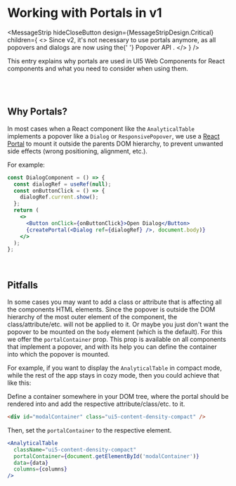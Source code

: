 
<Meta title="Working with Portals (v1)" />

# Working with Portals in v1

<MessageStrip
  hideCloseButton
  design={MessageStripDesign.Critical}
  children={
    <>
      Since v2, it's not necessary to use portals anymore, as all popovers and dialogs are now using the{' '}
      <ui5-link target="_blank" href="https://developer.mozilla.org/en-US/docs/Web/API/Popover_API">
        Popover API
      </ui5-link>
      .
    </>
  }
/>

This entry explains why portals are used in UI5 Web Components for React components and what you need to consider when using them.

<br />

<TableOfContent headingSelector="h2" />

<br />

## Why Portals?

In most cases when a React component like the `AnalyticalTable` implements a popover like a `Dialog` or `ResponsivePopover`, we use a [React Portal](https://react.dev/reference/react-dom/createPortal) to mount it outside the parents DOM hierarchy, to prevent unwanted side effects (wrong positioning, alignment, etc.).

For example:

```jsx
const DialogComponent = () => {
  const dialogRef = useRef(null);
  const onButtonClick = () => {
    dialogRef.current.show();
  };
  return (
    <>
      <Button onClick={onButtonClick}>Open Dialog</Button>
      {createPortal(<Dialog ref={dialogRef} />, document.body)}
    </>
  );
};
```

<br />

## Pitfalls

In some cases you may want to add a class or attribute that is affecting all the components HTML elements. Since the popover is outside the DOM hierarchy of the most outer element of the component, the class/attribute/etc. will not be applied to it.
Or maybe you just don't want the popover to be mounted on the `body` element (which is the default).
For this we offer the `portalContainer` prop. This prop is available on all components that implement a popover, and with its help you can define the container into which the popover is mounted.

For example, if you want to display the `AnalyticalTable` in compact mode, while the rest of the app stays in cozy mode, then you could achieve that like this:

Define a container somewhere in your DOM tree, where the portal should be rendered into and add the respective attribute/class/etc. to it.

```html
<div id="modalContainer" class="ui5-content-density-compact" />
```

Then, set the `portalContainer` to the respective element.

```jsx
<AnalyticalTable
  className="ui5-content-density-compact"
  portalContainer={document.getElementById('modalContainer')}
  data={data}
  columns={columns}
/>
```

<Footer style={{ position: 'fixed', bottom: 0, zIndex: 2 }} />
